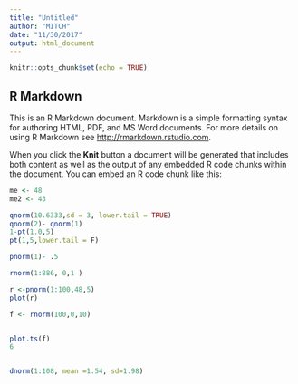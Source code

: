 ```yaml
---
title: "Untitled"
author: "MITCH"
date: "11/30/2017"
output: html_document
---
```


```r
knitr::opts_chunk$set(echo = TRUE)
```

## R Markdown

This is an R Markdown document. Markdown is a simple formatting syntax for authoring HTML, PDF, and MS Word documents. For more details on using R Markdown see <http://rmarkdown.rstudio.com>.

When you click the **Knit** button a document will be generated that includes both content as well as the output of any embedded R code chunks within the document. You can embed an R code chunk like this:

```r
me <- 48
me2 <- 43

qnorm(10.6333,sd = 3, lower.tail = TRUE)
qnorm(2)- qnorm(1)
1-pt(1.0,5)
pt(1,5,lower.tail = F)

pnorm(1)- .5

rnorm(1:886, 0,1 )
```

```r
r <-pnorm(1:100,48,5)
plot(r)

f <- rnorm(100,0,10)


plot.ts(f)
6
```
```r

```


```r
dnorm(1:108, mean =1.54, sd=1.98)


```

